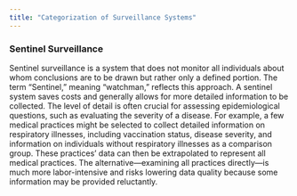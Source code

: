 ```yaml
---
title: "Categorization of Surveillance Systems"
---
```


### Sentinel Surveillance
Sentinel surveillance is a system that does not monitor all individuals about whom conclusions are to be drawn but rather only a defined portion. The term "Sentinel," meaning "watchman," reflects this approach. A sentinel system saves costs and generally allows for more detailed information to be collected. The level of detail is often crucial for assessing epidemiological questions, such as evaluating the severity of a disease. For example, a few medical practices might be selected to collect detailed information on respiratory illnesses, including vaccination status, disease severity, and information on individuals without respiratory illnesses as a comparison group. These practices’ data can then be extrapolated to represent all medical practices. The alternative—examining all practices directly—is much more labor-intensive and risks lowering data quality because some information may be provided reluctantly.

